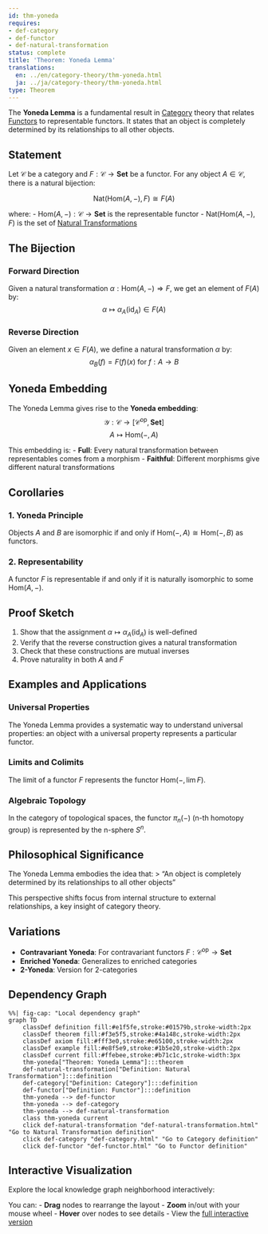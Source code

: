 ```yaml
---
id: thm-yoneda
requires:
- def-category
- def-functor
- def-natural-transformation
status: complete
title: 'Theorem: Yoneda Lemma'
translations:
  en: ../en/category-theory/thm-yoneda.html
  ja: ../ja/category-theory/thm-yoneda.html
type: Theorem
---
```


The **Yoneda Lemma** is a fundamental result in [Category](def-category.qmd) theory that relates [Functors](def-functor.qmd) to representable functors. It states that an object is completely determined by its relationships to all other objects.

## Statement

Let $\mathcal{C}$ be a category and $F: \mathcal{C} \to \mathbf{Set}$ be a functor. For any object $A \in \mathcal{C}$, there is a natural bijection:

$$\text{Nat}(\text{Hom}(A, -), F) \cong F(A)$$

where:
- $\text{Hom}(A, -): \mathcal{C} \to \mathbf{Set}$ is the representable functor
- $\text{Nat}(\text{Hom}(A, -), F)$ is the set of [Natural Transformations](def-natural-transformation.qmd)

## The Bijection

### Forward Direction
Given a natural transformation $\alpha: \text{Hom}(A, -) \Rightarrow F$, we get an element of $F(A)$ by:
$$\alpha \mapsto \alpha_A(\text{id}_A) \in F(A)$$

### Reverse Direction
Given an element $x \in F(A)$, we define a natural transformation $\alpha$ by:
$$\alpha_B(f) = F(f)(x) \text{ for } f: A \to B$$

## Yoneda Embedding

The Yoneda Lemma gives rise to the **Yoneda embedding**:
$$\mathcal{Y}: \mathcal{C} \to [\mathcal{C}^{\text{op}}, \mathbf{Set}]$$
$$A \mapsto \text{Hom}(-, A)$$

This embedding is:
- **Full**: Every natural transformation between representables comes from a morphism
- **Faithful**: Different morphisms give different natural transformations

## Corollaries

### 1. Yoneda Principle
Objects $A$ and $B$ are isomorphic if and only if $\text{Hom}(-, A) \cong \text{Hom}(-, B)$ as functors.

### 2. Representability
A functor $F$ is representable if and only if it is naturally isomorphic to some $\text{Hom}(A, -)$.

## Proof Sketch

1. Show that the assignment $\alpha \mapsto \alpha_A(\text{id}_A)$ is well-defined
2. Verify that the reverse construction gives a natural transformation
3. Check that these constructions are mutual inverses
4. Prove naturality in both $A$ and $F$

## Examples and Applications

### Universal Properties
The Yoneda Lemma provides a systematic way to understand universal properties: an object with a universal property represents a particular functor.

### Limits and Colimits
The limit of a functor $F$ represents the functor $\text{Hom}(-, \lim F)$.

### Algebraic Topology
In the category of topological spaces, the functor $\pi_n(-)$ (n-th homotopy group) is represented by the n-sphere $S^n$.

## Philosophical Significance

The Yoneda Lemma embodies the idea that:
> "An object is completely determined by its relationships to all other objects"

This perspective shifts focus from internal structure to external relationships, a key insight of category theory.

## Variations

- **Contravariant Yoneda**: For contravariant functors $F: \mathcal{C}^{\text{op}} \to \mathbf{Set}$
- **Enriched Yoneda**: Generalizes to enriched categories
- **2-Yoneda**: Version for 2-categories

## Dependency Graph

```mermaid
%%| fig-cap: "Local dependency graph"
graph TD
    classDef definition fill:#e1f5fe,stroke:#01579b,stroke-width:2px
    classDef theorem fill:#f3e5f5,stroke:#4a148c,stroke-width:2px
    classDef axiom fill:#fff3e0,stroke:#e65100,stroke-width:2px
    classDef example fill:#e8f5e9,stroke:#1b5e20,stroke-width:2px
    classDef current fill:#ffebee,stroke:#b71c1c,stroke-width:3px
    thm-yoneda["Theorem: Yoneda Lemma"]:::theorem
    def-natural-transformation["Definition: Natural Transformation"]:::definition
    def-category["Definition: Category"]:::definition
    def-functor["Definition: Functor"]:::definition
    thm-yoneda --> def-functor
    thm-yoneda --> def-category
    thm-yoneda --> def-natural-transformation
    class thm-yoneda current
    click def-natural-transformation "def-natural-transformation.html" "Go to Natural Transformation definition"
    click def-category "def-category.html" "Go to Category definition"
    click def-functor "def-functor.html" "Go to Functor definition"
```

## Interactive Visualization

Explore the local knowledge graph neighborhood interactively:

::: {.graph-viz data-id="thm-yoneda" data-width="700" data-height="500"}
:::

You can:
- **Drag** nodes to rearrange the layout
- **Zoom** in/out with your mouse wheel
- **Hover** over nodes to see details
- View the [full interactive version](../../output/interactive/thm-yoneda.html){target="_blank"}
